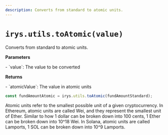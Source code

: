 ```yaml
---
description: Converts from standard to atomic units.
---
```



# `irys.utils.toAtomic(value)`

Converts from standard to atomic units.

**Parameters**

<div className="-mt-6" />- `value`: The value to be converted

**Returns**

<div className="-mt-6" />- `atomicValue`: The value in atomic units

```js
const fundAmountAtomic = irys.utils.toAtomic(fundAmountStandard);
```

<Callout type="info" emoji="ℹ️">
	Atomic units refer to the smallest possible unit of a given cryptocurrency. In Ethereum, atomic units are called
	Wei, and they represent the smallest unit of Ether. Similar to how 1 dollar can be broken down into 100 cents, 1
	Ether can be broken down into 10^18 Wei. In Solana, atomic units are called Lamports, 1 SOL can be broken down into
	10^9 Lamports.
</Callout>
